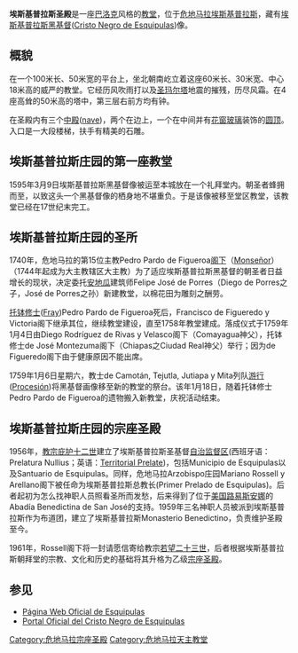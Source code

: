 {{Link style|time=2015-12-11T09:18:18+00:00}}
'''埃斯基普拉斯圣殿'''是一座[[巴洛克|巴洛克]]风格的[[教堂|教堂]]，位于[[危地马拉|危地马拉]][[埃斯基普拉斯|埃斯基普拉斯]]，藏有[[埃斯基普拉斯黑基督|埃斯基普拉斯黑基督]]([[:es:Cristo_Negro_de_Esquipulas|Cristo Negro de Esquipulas]])像。

==概貌==

在一个100米长、50米宽的平台上，坐北朝南屹立着这座60米长、30米宽、中心18米高的威严的教堂。它经历风吹雨打以及[[圣玛尔塔|圣玛尔塔]]地震的摧残，历尽风霜。在4座高耸的50米高的塔中，第三层右前方均有钟。

在圣殿内有三个[[中殿|中殿]]([[:es:Nave_(arquitectura)|nave]])，两个在边上，一个在中间并有[[花窗玻璃|花窗玻璃]]装饰的[[圆顶|圆顶]]。入口是一大段楼梯，扶手有精美的石雕。

==埃斯基普拉斯庄园的第一座教堂==
1595年3月9日埃斯基普拉斯黑基督像被运至本城放在一个礼拜堂内。朝圣者蜂拥而至，以致这头一个黑基督像的栖身地不堪重负。于是该像被移至堂区教堂，该教堂已经在17世纪末完工。

==埃斯基普拉斯庄园的圣所==
1740年，危地马拉的第15位主教Pedro Pardo de Figueroa[[阁下|阁下]]（[[:es:Monseñor|Monseñor]]）（1744年起成为大主教辖区大主教）为了适应埃斯基普拉斯黑基督的朝圣者日益增长的现状，决定委托[[安地瓜|安地瓜]]建筑师Felipe José de Porres（Diego de Porres之子，José de Porres之孙）新建教堂，以棉花田为雕刻之酬劳。

[[托钵修士|托钵修士]]([[:es:Fray|Fray]])Pedro Pardo de Figueroa死后，Francisco de Figueredo y Victoria阁下继承其位，继续教堂建设，直至1758年教堂建成。落成仪式于1759年1月4日由Diego Rodríguez de Rivas y Velasco阁下（Comayagua神父），托钵修士de José Montezuma阁下（Chiapas之Ciudad Real神父）举行；因为de Figueredo阁下由于健康原因不能出席。

1759年1月6日星期六，教士de Camotán, Tejutla, Jutiapa y Mita列队[[游行|游行]]([[:es:Procesión|Procesión]])将黑基督画像移至新的教堂的祭台。该年1月18日，随着托钵修士Pedro Pardo de Figueroa的遗物搬入新教堂，庆祝活动结束。

==埃斯基普拉斯庄园的宗座圣殿==

1956年，[[教宗|教宗]][[庇护十二世|庇护十二世]]建立了埃斯基普拉斯圣基督[[自治监督区|自治监督区]](西班牙语：Prelatura Nullius；英语：[[:en:Territorial_Prelate|Territorial Prelate]])，包括Municipio de Esquipulas以及Santuario de Esquipulas。同样，危地马拉Arzobispo庄园Mariano Rossell y Arellano阁下被任命为埃斯基普拉斯总教长(Primer Prelado de Esquipulas)。后者起初为怎么找神职人员照看圣所而发愁，后来得到了位于[[美国|美国]][[路易斯安娜|路易斯安娜]]的Abadía Benedictina de San José的支持。1959年三名神职人员被派到埃斯基普拉斯作为布道团，建立了埃斯基普拉斯Monasterio Benedictino，负责维护圣殿至今。

1961年，Rossell阁下将一封请愿信寄给教宗[[约翰二十三世|若望二十三世]]，后者根据埃斯基普拉斯朝拜堂的宗教、文化和历史的基础将其升格为乙级[[宗座圣殿|宗座圣殿]]。

==参见==
* [http://www.esquipulas.com.gt/ Página Web Oficial de Esquipulas] {{Wayback|url=http://www.esquipulas.com.gt/ |date=20201126181234 }}
* [http://www.cristodeesquipulas.com/ Portal Oficial del Cristo Negro de Esquipulas] {{Wayback|url=http://www.cristodeesquipulas.com/ |date=20201129011606 }}

[[Category:危地马拉宗座圣殿|Category:危地马拉宗座圣殿]]
[[Category:危地马拉天主教堂|Category:危地马拉天主教堂]]